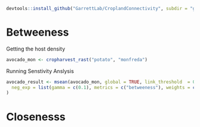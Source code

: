 ```r
devtools::install_github("GarrettLab/CroplandConnectivity", subdir = "geohabnet", ref = "ms")
```

# Betweeness

Getting the host density

```r
avocado_mon <- cropharvest_rast("potato", "monfreda")
```

Running Senstivity Anslysis

```r
avocado_result <- msean(avocado_mon, global = TRUE, link_threshold  = 0.000001, inv_pl = list(beta = c(0.5), metrics = c("betweeness"), weights = c(100), cutoff = -1), res = 24,
  neg_exp = list(gamma = c(0.1), metrics = c("betweeness"), weights = c(100), cutoff = -1)
)
```

# Closenesss
